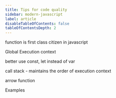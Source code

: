 ```yaml
---
title: Tips for code quality
sidebar: modern-javascript
label: article
disableTableOfContents: false
tableOfContentsDepth: 2
---
```


function is first class citizen in javascript

Global Execution context

better use const, let instead of var

call stack - maintains the order of execution context

arrow function

Examples
